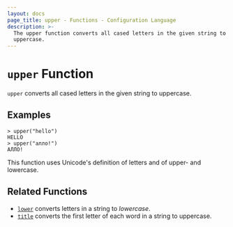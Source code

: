 ```yaml
---
layout: docs
page_title: upper - Functions - Configuration Language
description: >-
  The upper function converts all cased letters in the given string to
  uppercase.
---
```


# `upper` Function

`upper` converts all cased letters in the given string to uppercase.

## Examples

```shell-session
> upper("hello")
HELLO
> upper("алло!")
АЛЛО!
```

This function uses Unicode's definition of letters and of upper- and lowercase.

## Related Functions

- [`lower`](/docs/job-specification/hcl2/functions/string/lower) converts letters in a string to _lowercase_.
- [`title`](/docs/job-specification/hcl2/functions/string/title) converts the first letter of each word in a string to uppercase.
